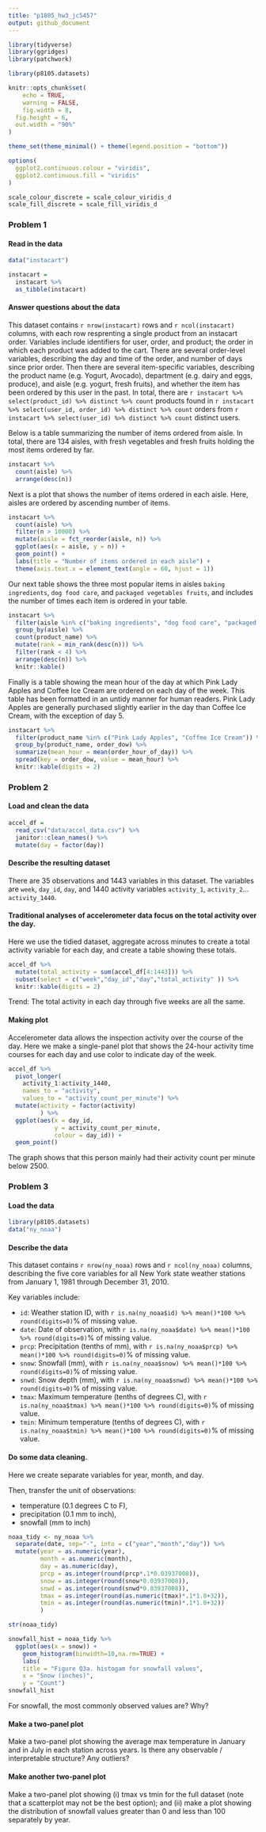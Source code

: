 ```yaml
---
title: "p1805_hw3_jc5457"
output: github_document
---
```


```r
library(tidyverse)
library(ggridges)
library(patchwork)

library(p8105.datasets)

knitr::opts_chunk$set(
	echo = TRUE,
	warning = FALSE,
	fig.width = 8, 
  fig.height = 6,
  out.width = "90%"
)

theme_set(theme_minimal() + theme(legend.position = "bottom"))

options(
  ggplot2.continuous.colour = "viridis",
  ggplot2.continuous.fill = "viridis"
)

scale_colour_discrete = scale_colour_viridis_d
scale_fill_discrete = scale_fill_viridis_d
```

### Problem 1

#### Read in the data

```r
data("instacart")

instacart = 
  instacart %>% 
  as_tibble(instacart)
```

#### Answer questions about the data

This dataset contains `r nrow(instacart)` rows and `r ncol(instacart)` columns, with each row resprenting a single product from an instacart order. Variables include identifiers for user, order, and product; the order in which each product was added to the cart. There are several order-level variables, describing the day and time of the order, and number of days since prior order. Then there are several item-specific variables, describing the product name (e.g. Yogurt, Avocado), department (e.g. dairy and eggs, produce), and aisle (e.g. yogurt, fresh fruits), and whether the item has been ordered by this user in the past. In total, there are `r instacart %>% select(product_id) %>% distinct %>% count` products found in `r instacart %>% select(user_id, order_id) %>% distinct %>% count` orders from `r instacart %>% select(user_id) %>% distinct %>% count` distinct users.

Below is a table summarizing the number of items ordered from aisle. In total, there are 134 aisles, with fresh vegetables and fresh fruits holding the most items ordered by far.

```r
instacart %>% 
  count(aisle) %>% 
  arrange(desc(n))
```

Next is a plot that shows the number of items ordered in each aisle. Here, aisles are ordered by ascending number of items.

```r
instacart %>% 
  count(aisle) %>% 
  filter(n > 10000) %>% 
  mutate(aisle = fct_reorder(aisle, n)) %>% 
  ggplot(aes(x = aisle, y = n)) + 
  geom_point() + 
  labs(title = "Number of items ordered in each aisle") +
  theme(axis.text.x = element_text(angle = 60, hjust = 1))

```

Our next table shows the three most popular items in aisles `baking ingredients`, `dog food care`, and `packaged vegetables fruits`, and includes the number of times each item is ordered in your table.

```r
instacart %>% 
  filter(aisle %in% c("baking ingredients", "dog food care", "packaged vegetables fruits")) %>%
  group_by(aisle) %>% 
  count(product_name) %>% 
  mutate(rank = min_rank(desc(n))) %>% 
  filter(rank < 4) %>% 
  arrange(desc(n)) %>%
  knitr::kable()
```

Finally is a table showing the mean hour of the day at which Pink Lady Apples and Coffee Ice Cream are ordered on each day of the week. This table has been formatted in an untidy manner for human readers. Pink Lady Apples are generally purchased slightly earlier in the day than Coffee Ice Cream, with the exception of day 5.

```r
instacart %>%
  filter(product_name %in% c("Pink Lady Apples", "Coffee Ice Cream")) %>%
  group_by(product_name, order_dow) %>%
  summarize(mean_hour = mean(order_hour_of_day)) %>%
  spread(key = order_dow, value = mean_hour) %>%
  knitr::kable(digits = 2)
```



### Problem 2
#### Load and clean the data
```r
accel_df =
  read_csv("data/accel_data.csv") %>% 
  janitor::clean_names() %>% 
  mutate(day = factor(day))
```

#### Describe the resulting dataset
There are 35 observations and 1443 variables in this dataset. 
The variables are `week`, `day_id`, `day`, and 1440 activity variables `activity_1`, `activity_2`... `activity_1440`. 

#### Traditional analyses of accelerometer data focus on the total activity over the day.
Here we use the tidied dataset, aggregate across minutes to create a total activity variable for each day, and create a table showing these totals. 
```r
accel_df %>% 
  mutate(total_activity = sum(accel_df[4:1443])) %>% 
  subset(select = c("week","day_id","day","total_activity" )) %>% 
  knitr::kable(digits = 2)
```

Trend: The total activity in each day through five weeks are all the same.

#### Making plot
Accelerometer data allows the inspection activity over the course of the day. Here we make a single-panel plot that shows the 24-hour activity time courses for each day and use color to indicate day of the week. 
```r
accel_df %>%
  pivot_longer(
    activity_1:activity_1440, 
    names_to = "activity", 
    values_to = "activity_count_per_minute") %>%
  mutate(activity = factor(activity)
         ) %>% 
  ggplot(aes(x = day_id, 
             y = activity_count_per_minute, 
             colour = day_id)) +
  geom_point()
```

The graph shows that this person mainly had their activity count per minute below 2500.



### Problem 3
#### Load the data
```r
library(p8105.datasets)
data("ny_noaa")
```

#### Describe the data
This dataset contains `r nrow(ny_noaa)` rows and `r ncol(ny_noaa)` columns, describing the five core variables for all New York state weather stations from January 1, 1981 through December 31, 2010.

Key variables include:

* `id`: Weather station ID, with `r is.na(ny_noaa$id) %>% mean()*100 %>% round(digits=0)`% of missing value.
* `date`: Date of observation, with `r is.na(ny_noaa$date) %>% mean()*100 %>% round(digits=0)`% of missing value.
* `prcp`: Precipitation (tenths of mm), with `r is.na(ny_noaa$prcp) %>% mean()*100 %>% round(digits=0)`% of missing value.
* `snow`: Snowfall (mm), with `r is.na(ny_noaa$snow) %>% mean()*100 %>% round(digits=0)`% of missing value.
* `snwd`: Snow depth (mm), with `r is.na(ny_noaa$snwd) %>% mean()*100 %>% round(digits=0)`% of missing value.
* `tmax`: Maximum temperature (tenths of degrees C), with `r is.na(ny_noaa$tmax) %>% mean()*100 %>% round(digits=0)`% of missing value.
* `tmin`: Minimum temperature (tenths of degrees C), with `r is.na(ny_noaa$tmin) %>% mean()*100 %>% round(digits=0)`% of missing value.


#### Do some data cleaning. 
Here we create separate variables for year, month, and day. 

Then, transfer the unit of observations: 

* temperature (0.1 degrees C to F), 
* precipitation (0.1 mm to inch),
* snowfall (mm to inch)

```r
noaa_tidy <- ny_noaa %>% 
  separate(date, sep="-", into = c("year","month","day")) %>% 
  mutate(year = as.numeric(year), 
         month = as.numeric(month), 
         day = as.numeric(day),
         prcp = as.integer(round(prcp*.1*0.03937008)),
         snow = as.integer(round(snow*0.03937008)),
         snwd = as.integer(round(snwd*0.03937008)),
         tmax = as.integer(round(as.numeric(tmax)*.1*1.8+32)),
         tmin = as.integer(round(as.numeric(tmin)*.1*1.8+32))
         )

str(noaa_tidy)

snowfall_hist = noaa_tidy %>%
  ggplot(aes(x = snow)) + 
    geom_histogram(binwidth=10,na.rm=TRUE) +
    labs(
    title = "Figure Q3a. histogam for snowfall values",
    x = "Snow (inches)",
    y = "Count")
snowfall_hist
```

For snowfall, the most commonly observed values are? Why?

#### Make a two-panel plot
Make a two-panel plot showing the average max temperature in January and in July in each station across years. Is there any observable / interpretable structure? Any outliers?

#### Make another two-panel plot
Make a two-panel plot showing (i) tmax vs tmin for the full dataset (note that a scatterplot may not be the best option); and (ii) make a plot showing the distribution of snowfall values greater than 0 and less than 100 separately by year.


